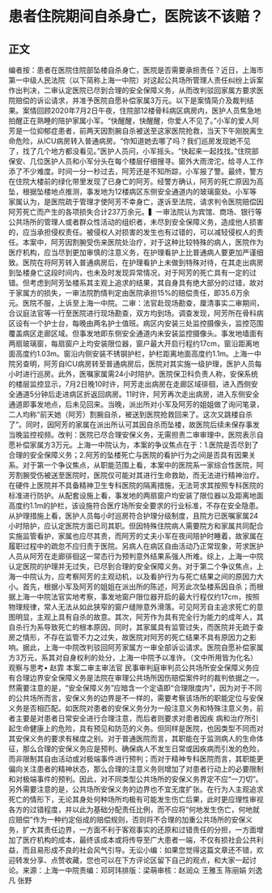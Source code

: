 # 患者住院期间自杀身亡，医院该不该赔？
## 正文
编者按：患者在医院住院部坠楼自杀身亡，医院是否需要承担责任？近日，上海市第一中级人民法院（以下简称上海一中院）对这起公共场所管理人责任纠纷上诉案作出判决，二审认定医院已尽到合理的安全保障义务，从而改判驳回家属方要求医院赔偿的诉讼请求，并准予医院自愿补偿家属3万元。以下是案情简介及裁判结果。案情回顾2020年7月2日午夜，住院部12楼骨科病区病房内，医护人员焦急地拍醒正在熟睡的陪护家属小军。“快醒醒，快醒醒，你爱人不见了。”小军的爱人阿芳是一位抑郁症患者，前两天因割腕自杀被送至这家医院抢救，当天下午刚脱离生命危险，从ICU病房转入普通病房。“你知道她去哪了吗？我们巡房发现她不见了，找了几个地方都没看见。”医护人员问，小军摇头。“快起来一起找找。”住院部保安、几位医护人员和小军分头在每个楼层仔细搜寻。窗外大雨滂沱，给寻人工作添了不少难度。时间一分一秒过去，阿芳还是不知所踪，小军报了警。最终，警方在住院大楼前的绿化带里发现了已身亡的阿芳。经警方确认，阿芳的死亡原因为高坠，根据坠楼地点推测，事发地为12楼病区东侧安全通道内的玻璃窗处。小军等家属认为，是医院疏于管理才使阿芳不幸身亡，遂诉至法院，请求判令医院赔偿因阿芳死亡而产生的各项损失合计237万余元。▍一审法院认为宾馆、商场、银行等公共场所的管理人或者群众性活动的组织者，未尽到安全保障义务，造成他人损害的，应当承担侵权责任。被侵权人对损害的发生也有过错的，可以减轻侵权人的责任。本案中，阿芳因割腕受伤来医院处治疗，对于这种比较特殊的病人，医院作为医疗机构，应当尽到更加审慎的注意义务，在护理看护上比普通病人要更加严谨细致。医院在将阿芳转入普通病房后，在护理看护上未做到特殊对待，在其走出病房到坠楼身亡这段时间内，也未及时发现异常情况，对于阿芳的死亡具有一定的过错。但考虑到阿芳坠楼系其主观上追求的结果，其自身具有绝大部分的过错，故对于家属方的损失，一审法院酌情判定由医院承担15%的赔偿责任，即35.6万余元。医院不服，上诉至上海一中院。二审：法官赴现场勘查，厘清事实二审期间，合议庭法官等一行至医院进行现场勘查，双方均到场。调查发现，阿芳所在骨科病区设有一个护士台，每晚由两名护士值班。病区内安装三处监控摄像头，监控范围覆盖病区走廊区域。但事发地即东侧安全通道内未安装监控摄像头。事发地墙面有两扇玻璃窗，每扇窗户上均安装限位器，窗户最大开启行程约17cm，窗沿距离地面高度约1.03m。窗沿内侧安装不锈钢护栏，护栏距离地面高度约1.1m。上海一中院另查明，阿芳自ICU病房转至普通病房后，医院对其实施一级护理，医护人员每小时进行巡房。此外，医嘱家属需24小时陪护。医院保卫科负责人称，安保系统的楼层监控显示，7月2日晚10时许，阿芳走出病房在走廊区域徘徊，进入西侧安全通道5分钟后走进病区折返回病房。11时许，阿芳再次走出病房，进入东侧安全通道即事发地点，后未见回来。当晚，派出所对小军及阿芳的姐姐做了询问笔录，二人均称“前天她（阿芳）割腕自杀，被送到医院抢救回来了。这次又跳楼自杀了”。同时，因阿芳的家属在派出所认可其因自杀而坠楼，故医院后续未保存事发当晚监控视频。改判：医院已尽合理安保义务，无需担责二审审理中，医院表示自愿补偿家属方3万元。上海一中院认为，本案的争议焦点在于：1.医院是否尽到了合理的安全保障义务；2.阿芳的坠楼死亡与医院的看护行为之间是否具有因果关系。对于第一个争议焦点，从职能范围上看，本案中的医院系一家综合性医院，阿芳割腕受伤被送至医院时，医院仅可能对其进行生命救助，而无法进行精神治疗。在硬件上医院并不具备精神卫生专科医院的隔离措施，无法苛求其按照专科医院的标准进行防护。从配套设施上看，事发地的两扇窗户均安装了限位器以及距离地面高度约1.1m的护栏，该设施符合医疗场所安全要求的行业标准，不存在安全隐患。从护理措施上看，医护人员每小时巡房符合护理分级制度，且院方已医嘱家属24小时陪护，应认定医院方面已司其职。但因特殊住院病人需要院方和家属共同配合实施监管看护，家属也应尽其责，而阿芳的丈夫小军在夜间陪护时睡着，故家属在履职过程中的疏忽不应归责于医院。另病人在病区自由活动乃正常现象，苛求医护人员从阿芳在走廊徘徊这一常态行为预判意外结果系强人所难。综上，上海一中院认定医院的护理并无过失，已尽到合理的安全保障义务。对于第二个争议焦点，上海一中院认为，应考察阿芳的主观动机，以及看护行为与死亡结果之间的原因力大小。首先，根据小军及阿芳的姐姐在派出所的陈述，阿芳此次坠楼系因自杀；而根据上海一中院法官实地考察，事发地窗户限位器开启的最大行程仅约17cm，按照物理规律，常人无法从如此狭窄的窗户缝隙意外滑落。可见阿芳自主追求死亡的意图明显，主观上具有自杀的故意。其次，阿芳作为具有完全行为能力的成年人，其自杀行为系导致死亡的根本原因，同时，其家属具有监管过失，而医院并无疏于查房之情形，不存在监管不力之过失，故医院对阿芳的死亡结果不具有原因力之影响。据此，上海一中院改判驳回阿芳家属方一审全部诉讼请求。医院自愿补偿家属方3万元，系其对自身权利的处分，上海一中院予以准许。（文中所用皆为化名）观察与思考• 赵霏 本案二审主审法官 民事审判庭审判员公共场所安全保障义务应有合理边界安全保障义务是法院在审理公共场所因伤赔偿案件时的裁判依据之一。然需要注意的是，“安全保障义务”应暗含一个定语即“合理限度内”，因为对于不同的公共场所而言，安保义务的边界是不一样的，需要考察该场所的职能定位与安保义务是否相匹配。如医院对患者的安保义务分为一般注意义务和特殊注意义务，前者主要是对患者日常安全进行合理注意，而后者则要求对患者因疾 病和治疗所引起生命健康上的危险，具有预见和防范的义务。但同样是医院，也因类型不同而对其安保义务的要求有梯度之别。对于普通医院而言，其职能在于监测病人的生命体征，那么合理的安保义务应是预判、确保病人不发生日常或因疾病而引发的危险，而非限制其自由活动或对极端事件进行预判；而对于精神专科医院而言，其职能更偏向关注患者的精神状态，那么合理的注意义务则增加了对患者行动上的必要限制和对极端事件的预判。因此，对不同类型公共场所的安保义务界定不应“一刀切”。另外需要注意的是，公共场所安保义务的边界也不宜无度扩张。在行为人主观追求死亡的情形下，无论其身处何种场所均极有可能发生伤亡后果，此时更应理性审视各方的过错程度，并以此为基础分配责任比例，而不应将“何地发生伤亡，何地就应赔偿”作为一种约定俗成的赔偿规则，否则将不合理的加重公共场所的安保义务，扩大其责任边界，一方面不利于客观事实的还原和过错责任的分担，一方面增加了医疗机构的成本，最终该成本或将传导至广大患者一端，不仅有损社会公共利益，而且易形成不良的社会风气引导。无讼小编：如果您觉得这篇文章还不错，欢迎转发分享、点赞收藏，您也可以在下方评论区留下自己的观点，和大家一起讨论。来源：上海一中院责编：邓珂玮排版：梁萌审核：赵润众 王雅玉 陈丽娟 刘逸凡 张野
